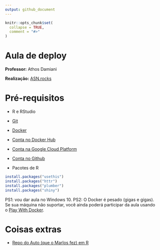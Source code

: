 ```yaml
---
output: github_document
---
```


<!-- README.md is generated from README.Rmd. Please edit that file -->

```r
knitr::opts_chunk$set(
  collapse = TRUE,
  comment = "#>"
)
```

# Aula de deploy

**Professor:** Athos Damiani 

**Realização:** [ASN.rocks](https://asn.rocks/)

# Pré-requisitos

- R e RStudio
- [Git](https://git-scm.com/)
- [Docker](https://www.docker.com/products/docker-desktop)
- [Conta no Docker Hub](https://www.docker.com/products/docker-hub)
- [Conta na Google Cloud Platform](https://console.cloud.google.com/?hl=pt-br)
- [Conta no Github](https://github.com/)

- Pacotes de R

```r
install.packages("usethis")
install.packages("httr")
install.packages("plumber")
install.packages("shiny")
```

PS1: vou dar aula no Windows 10.
PS2: O Docker é pesado (gigas e gigas). Se sua máquina não suportar, você ainda poderá participar da aula usando o [Play With Docker](https://labs.play-with-docker.com/).


# Coisas extras

- [Repo do Auto (que o Marlos fez) em R](https://github.com/curso-r/asn-auto)
